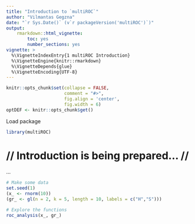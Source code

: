 ```yaml
---
title: "Introduction to `multiROC`"
author: "Vilmantas Gegzna"
date: "`r Sys.Date()` (v`r packageVersion('multiROC')`)"
output:
    rmarkdown::html_vignette: 
        toc: yes
        number_sections: yes
vignette: >
  %\VignetteIndexEntry{1 multiROC Introduction}
  %\VignetteEngine{knitr::rmarkdown}
  %\VignetteDepends{glue}
  %\VignetteEncoding{UTF-8}
---
```

```r
knitr::opts_chunk$set(collapse = FALSE,
                      comment = "#>",
                      fig.align = 'center',
                      fig.width = 6)
optDEF <- knitr::opts_chunk$get()
```

Load package

```r
library(multiROC)
```

// Introduction is being prepared... //
============================================================================= 

...

```r
# Make some data
set.seed(1)
(x_ <- rnorm(10))
(gr_ <- gl(n = 2, k = 5, length = 10, labels = c("H","S")))

# Explore the functions
roc_analysis(x_, gr_)
```

<!-- # ```{r session info} -->
<!-- # devtools::session_info() -->
<!-- # ``` -->
